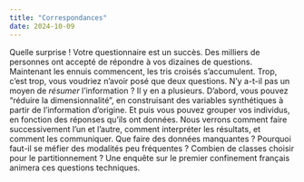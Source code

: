 ```yaml
---
title: "Correspondances"
date: 2024-10-09
---
```


Quelle surprise ! Votre questionnaire est un succès. Des milliers de personnes ont accepté de répondre à vos dizaines de questions. Maintenant les ennuis commencent, les tris croisés s'accumulent. Trop, c'est trop, vous voudriez n'avoir posé que deux questions. N'y a-t-il pas un moyen de *résumer* l'information ? Il y en a plusieurs. D'abord, vous pouvez "réduire la dimensionnalité", en construisant des variables synthétiques à partir de l'information d'origine. Et puis vous pouvez grouper vos individus, en fonction des réponses qu'ils ont données. Nous verrons comment faire successivement l'un et l'autre, comment interpréter les résultats, et comment les communiquer. Que faire des données manquantes ? Pourquoi faut-il se méfier des modalités peu fréquentes ? Combien de classes choisir pour le partitionnement ? Une enquête sur le premier confinement français animera ces questions techniques.